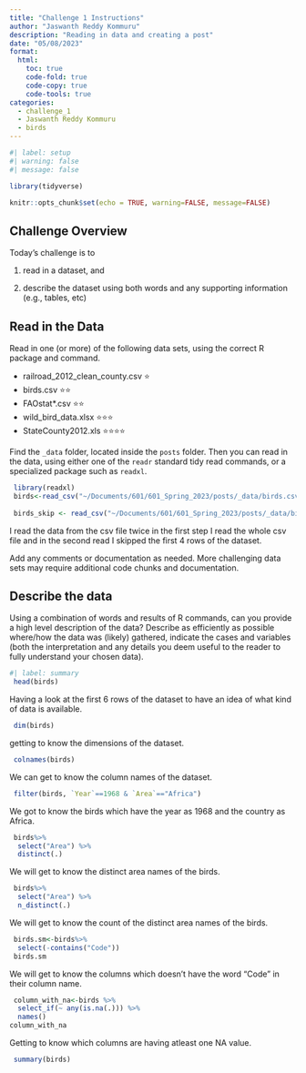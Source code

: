 ```yaml
---
title: "Challenge 1 Instructions"
author: "Jaswanth Reddy Kommuru"
description: "Reading in data and creating a post"
date: "05/08/2023"
format:
  html:
    toc: true
    code-fold: true
    code-copy: true
    code-tools: true
categories:
  - challenge_1
  - Jaswanth Reddy Kommuru
  - birds
---
```


```r
#| label: setup
#| warning: false
#| message: false

library(tidyverse)

knitr::opts_chunk$set(echo = TRUE, warning=FALSE, message=FALSE)
```

## Challenge Overview

Today's challenge is to

1)  read in a dataset, and

2)  describe the dataset using both words and any supporting information (e.g., tables, etc)

## Read in the Data

Read in one (or more) of the following data sets, using the correct R package and command.

-   railroad_2012_clean_county.csv ⭐
-   birds.csv ⭐⭐
-   FAOstat\*.csv ⭐⭐
-   wild_bird_data.xlsx ⭐⭐⭐
-   StateCounty2012.xls ⭐⭐⭐⭐

Find the `_data` folder, located inside the `posts` folder. Then you can read in the data, using either one of the `readr` standard tidy read commands, or a specialized package such as `readxl`.

```r
 library(readxl)
 birds<-read_csv("~/Documents/601/601_Spring_2023/posts/_data/birds.csv")
 
 birds_skip <- read_csv("~/Documents/601/601_Spring_2023/posts/_data/birds.csv",skip=4)
```
I read the data from the csv file twice in the first step I read the whole csv file and in the second read I skipped the first 4 rows of the dataset.

Add any comments or documentation as needed. More challenging data sets may require additional code chunks and documentation.

## Describe the data

Using a combination of words and results of R commands, can you provide a high level description of the data? Describe as efficiently as possible where/how the data was (likely) gathered, indicate the cases and variables (both the interpretation and any details you deem useful to the reader to fully understand your chosen data).

```r
#| label: summary
 head(birds)
```

Having a look at the first 6 rows of the dataset to have an idea of what kind of data is available.

```r
 dim(birds)
```

getting to know the dimensions of the dataset.

```r
 colnames(birds)
```

We can get to know the column names of the dataset.

```r
 filter(birds, `Year`==1968 & `Area`=="Africa")
```

We got to know the birds which have the year as 1968 and the country as Africa.


```r
 birds%>%
  select("Area") %>%
  distinct(.)
```

We will get to know the distinct area names of the birds.

```r
 birds%>%
  select("Area") %>%
  n_distinct(.)
```

We will get to know the count of the distinct area names of the birds.

```r
 birds.sm<-birds%>%
  select(-contains("Code"))
 birds.sm
```

We will get to know the columns which doesn't have the word "Code" in their column name.

```r
 column_with_na<-birds %>%
  select_if(~ any(is.na(.))) %>%
  names()
column_with_na
```

Getting to know which columns are having atleast one NA value.

```r
 summary(birds)
```




